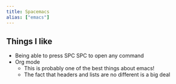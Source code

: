 ```yaml
---
title: Spacemacs
alias: ["emacs"]
---
```


## Things I like
- Being able to press SPC SPC to open any command
- Org mode
  - This is probably one of the best things about emacs!
  - The fact that headers and lists are no different is a big deal
